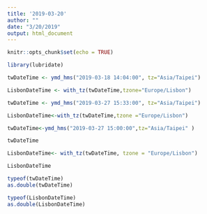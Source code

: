 ```yaml
---
title: '2019-03-20'
author: ""
date: "3/20/2019"
output: html_document
---
```


```r
knitr::opts_chunk$set(echo = TRUE)
```

```r
library(lubridate)
```
```r
twDateTime <- ymd_hms("2019-03-18 14:04:00", tz="Asia/Taipei")
```

```r
LisbonDateTime <- with_tz(twDateTime,tzone="Europe/Lisbon")
```
```r
twDateTime <- ymd_hms("2019-03-27 15:33:00", tz="Asia/Taipei")
```
```r
LisbonDateTime<-with_tz(twDateTime,tzone ="Europe/Lisbon")

```
```r
twDateTime<-ymd_hms("2019-03-27 15:00:00",tz="Asia/Taipei" )

twDateTime
```
```r
LisbonDateTime<- with_tz(twDateTime, tzone = "Europe/Lisbon")

LisbonDateTime
```
```r
typeof(twDateTime)
as.double(twDateTime)
```
```r
typeof(LisbonDateTime)
as.double(LisbonDateTime)
```





